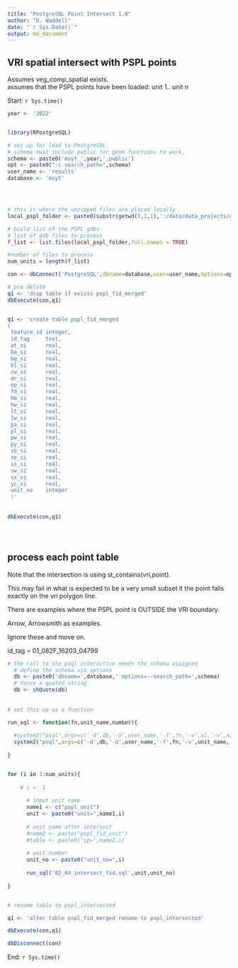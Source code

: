 ```yaml
---
title: "PostgreSQL Point Intersect 1.0"
author: "D. Waddell"
date: "`r Sys.Date()`"
output: md_document
---
```


## VRI spatial intersect with PSPL points 


Assumes veg_comp_spatial exists.  
assumes that the PSPL points have been loaded: unit 1.. unit n




Start: `r Sys.time()`

```r


year <- '2022'


library(RPostgreSQL)

# set up for load to PostgreSQL
# schema must include public for geom functions to work.
schema <- paste0('msyt_',year,',public')
opt <- paste0("-c search_path=",schema)
user_name <- 'results'
database <- 'msyt'




# this is where the unzipped files are placed locally
local_pspl_folder <- paste0(substr(getwd(),1,1),':/data/data_projects/AR2022/PSPL/gdb_data')

# build list of the PSPL gdbs
# list of gdb files to process
f_list <- list.files(local_pspl_folder,full.names = TRUE)

#number of files to process
num_units = length(f_list)


```

```r

con <- dbConnect('PostgreSQL',dbname=database,user=user_name,options=opt)

# pre delete 
q1 <- 'drop table if exists pspl_fid_merged'
dbExecute(con,q1)


q1 <- 'create table pspl_fid_merged 
(
 feature_id integer,
 id_tag     text,
 at_si      real,
 ba_si      real,
 bg_si      real,
 bl_si      real,
 cw_si      real,
 dr_si      real,
 ep_si      real,
 fd_si      real,
 hm_si      real,
 hw_si      real,
 lt_si      real,
 lw_si      real,
 pa_si      real,
 pl_si      real,
 pw_si      real,
 py_si      real,
 sb_si      real,
 se_si      real,
 ss_si      real,
 sw_si      real,
 sx_si      real,
 yc_si      real,
 unit_no    integer
 )'
 
 
dbExecute(con,q1)





```




## process each point table 

Note that the intersection is using st_contains(vri,point).  

This may fail in what is expected to be a very small subset it the point falls exactly on the vri polygon line.

There are examples where the PSPL point is OUTSIDE the VRI boundary.  

Arrow, Arrowsmith as examples.  

Ignore these and move on.  

id_tag = 01_082F_16203_04799




```r

# the call to the psql interactive needs the schema assigned
  # define the schema via options
  db <- paste0('dbname=',database,' options=--search_path=',schema)
  # force a quoted string
  db <- shQuote(db)
  
  
# set this up as a function

run_sql <- function(fn,unit_name,number){
  
  #system2("psql",args=c('-d',db,'-U',user_name,'-f',fn,'-v',x1,'-v',x2,'-v',no),stderr=TRUE)
  system2("psql",args=c('-d',db,'-U',user_name,'-f',fn,'-v',unit_name,'-v',number),stderr=TRUE)
  
}


for (i in 1:num_units){  
  
    # i <- 1
      
      # input unit name
      name1 <- c("pspl_unit")
      unit <- paste0("unit=",name1,i)
      
      # unit name after intersect
      #name2 <- paste("pspl_fid_unit")
      #table <- paste0("sp=",name2,i)
      
      # unit number
      unit_no <- paste0("unit_no=",i)
    
      run_sql('02_04_intersect_fid.sql',unit,unit_no)
      
}


# rename table to pspl_intersected

q1 <- 'alter table pspl_fid_merged rename to pspl_intersected'

dbExecute(con,q1)

dbDisconnect(con)


```


End: `r Sys.time()`


